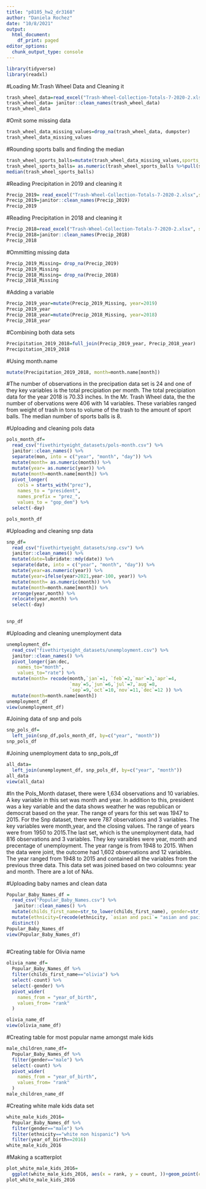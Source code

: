```yaml
---
title: "p8105_hw2_dr3168"
author: "Daniela Rochez"
date: "10/8/2021"
output:
  html_document:
    df_print: paged
editor_options:
  chunk_output_type: console
---
```



```r
library(tidyverse)
library(readxl)
```

#Loading Mr.Trash Wheel Data and Cleaning it
```r
trash_wheel_data=read_excel("Trash-Wheel-Collection-Totals-7-2020-2.xlsx", sheet = "Mr. Trash Wheel", range =cell_cols("A:N"))
trash_wheel_data= janitor::clean_names(trash_wheel_data)
trash_wheel_data
```
#Omit some missing data
```r
trash_wheel_data_missing_values=drop_na(trash_wheel_data, dumpster)
trash_wheel_data_missing_values
```
#Rounding sports balls and finding the median
```r
trash_wheel_sports_balls=mutate(trash_wheel_data_missing_values,sports_balls= round(sports_balls))
trash_wheel_sports_balls= as.numeric(trash_wheel_sports_balls %>%pull(sports_balls))
median(trash_wheel_sports_balls)
```

#Reading Precipitation in 2019 and cleaning it
```r
Precip_2019= read_excel("Trash-Wheel-Collection-Totals-7-2020-2.xlsx",sheet = "2019 Precipitation", range="A2:B14")
Precip_2019=janitor::clean_names(Precip_2019)
Precip_2019
```

#Reading Precipitation in 2018 and cleaning it
```r
Precip_2018=read_excel("Trash-Wheel-Collection-Totals-7-2020-2.xlsx", sheet = "2018 Precipitation", range="A2:B14")
Precip_2018=janitor::clean_names(Precip_2018)
Precip_2018
```
#Ommitting missing data
```r
Precip_2019_Missing= drop_na(Precip_2019)
Precip_2019_Missing
Precip_2018_Missing= drop_na(Precip_2018)
Precip_2018_Missing
```

#Adding a variable
```r
Precip_2019_year=mutate(Precip_2019_Missing, year=2019)
Precip_2019_year
Precip_2018_year=mutate(Precip_2018_Missing, year=2018)
Precip_2018_year
```

#Combining both data sets
```r
Precipitation_2019_2018=full_join(Precip_2019_year, Precip_2018_year)
Precipitation_2019_2018
```

#Using month.name
```r
mutate(Precipitation_2019_2018, month=month.name[month])
```


#The number of observations in the precipation data set is 24 and one of they key variables is the total precipiation per month. The total precipiation data for the year 2018 is 70.33 inches. In the Mr. Trash Wheel data, the the number of obervations were 406 with 14 variables. These variables ranged from weight of trash in tons to volume of the trash to the amount of sport balls. The median number of sports balls is 8.


#Uploading and cleaning pols data
```r
pols_month_df= 
  read_csv("fivethirtyeight_datasets/pols-month.csv") %>% 
  janitor::clean_names() %>% 
  separate(mon, into = c("year", "month", "day")) %>% 
  mutate(month= as.numeric(month)) %>% 
  mutate(year= as.numeric(year)) %>% 
  mutate(month=month.name[month]) %>% 
  pivot_longer(
    cols = starts_with("prez"),
    names_to = "president",
    names_prefix = "prez_",
    values_to = "gop_dem") %>% 
  select(-day)

pols_month_df

```
#Uploading and cleaning snp data

```r
snp_df= 
  read_csv("fivethirtyeight_datasets/snp.csv") %>% 
  janitor::clean_names() %>% 
  mutate(date=lubridate::mdy(date)) %>% 
  separate(date, into = c("year", "month", "day")) %>%
  mutate(year=as.numeric(year)) %>%
  mutate(year=ifelse(year>2021,year-100, year)) %>% 
  mutate(month= as.numeric(month)) %>% 
  mutate(month=month.name[month]) %>% 
  arrange(year,month) %>% 
  relocate(year,month) %>% 
  select(-day)

  
snp_df
```

#Uploading and cleaning unemployment data
```r
unemployment_df= 
  read_csv("fivethirtyeight_datasets/unemployment.csv") %>% 
  janitor::clean_names() %>% 
  pivot_longer(jan:dec,
    names_to="month",
    values_to="rate") %>% 
  mutate(month= recode(month,`jan`=1, `feb`=2,`mar`=3,`apr`=4,
                       `may`=5,`jun`=6,`jul`=7,`aug`=8,
                       `sep`=9,`oct`=10,`nov`=11,`dec`=12 )) %>% 
  mutate(month=month.name[month])
unemployment_df
view(unemployment_df)
```

#Joining data of snp and pols
```r
snp_pols_df=
  left_join(snp_df,pols_month_df, by=c("year", "month"))
snp_pols_df
```

#Joining unemployment data to snp_pols_df
```r
all_data=
  left_join(unemployment_df, snp_pols_df, by=c("year", "month"))
all_data
view(all_data)
```

#In the Pols_Month dataset, there were 1,634 observations and 10 variables. A key variable in this set was month and year. In addition to this, president was a key variable and the data shows weather he was republican or democrat based on the year. The range of years for this set was 1947 to 2015. For the Snp dataset, there were 787 observations and 3 variables. The key variables were month,year, and the closing values. The range of years were from 1950 to 2015.The last set, which is the unemployment data, had 816 observations and 3 variables. They key varaibles were year, month and precentage of unemployment. The year range is from 1948  to 2015. When the data were joint, the outcome had 1,602 observations and 12 variables. The year ranged from 1948 to 2015 and contained all the variables from the previous three data. This data set was joined based on two coloumns: year and month. There are a lot of NAs.


#Uploading baby names and clean data
```r
Popular_Baby_Names_df =
  read_csv("Popular_Baby_Names.csv") %>% 
   janitor::clean_names() %>% 
  mutate(childs_first_name=str_to_lower(childs_first_name), gender=str_to_lower(gender), ethnicity=str_to_lower(ethnicity)) %>% 
  mutate(ethnicity=(recode(ethnicity, `asian and paci`= "asian and pacific islander", `black non hisp`= "black non hispanic", `white non hisp`="white non hispanic"))) %>% 
  distinct()
Popular_Baby_Names_df
view(Popular_Baby_Names_df)
 
```
#Creating table for Olivia name
```r
olivia_name_df=
  Popular_Baby_Names_df %>% 
  filter(childs_first_name=="olivia") %>% 
  select(-count) %>%
  select(-gender) %>% 
  pivot_wider(
    names_from = "year_of_birth",
    values_from= "rank"
  )

olivia_name_df
view(olivia_name_df)
```
#Creating table for most popular name amongst male kids
```r
male_children_name_df=
  Popular_Baby_Names_df %>% 
  filter(gender=="male") %>% 
  select(-count) %>%
  pivot_wider(
    names_from = "year_of_birth",
    values_from= "rank"
  )
male_children_name_df
```
#Creating white male kids data set
```r
white_male_kids_2016=
  Popular_Baby_Names_df %>% 
  filter(gender=="male") %>% 
  filter(ethnicity=="white non hispanic") %>% 
  filter(year_of_birth==2016)
white_male_kids_2016
```

#Making a scatterplot
```r
plot_white_male_kids_2016=
  ggplot(white_male_kids_2016, aes(x = rank, y = count, ))+geom_point(color="turquoise3")
plot_white_male_kids_2016
```


